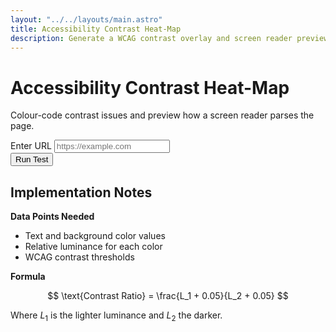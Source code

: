 ```yaml
---
layout: "../../layouts/main.astro"
title: Accessibility Contrast Heat-Map
description: Generate a WCAG contrast overlay and screen reader preview.
---
```


<div id="contrast-root" class="container my-4">
  <div class="row justify-content-center">
    <div class="col-lg-8">
      <div class="text-center mb-4">
        <h1>Accessibility Contrast Heat-Map</h1>
        <p>Colour-code contrast issues and preview how a screen reader parses the page.</p>
      </div>
      <form id="contrast-form" class="row gy-2 gx-3 align-items-end mb-3">
        <div class="col-md-8">
          <label for="contrast-url" class="form-label">Enter URL</label>
          <input type="url" id="contrast-url" name="url" placeholder="https://example.com" class="form-control" />
        </div>
        <div class="col-auto">
          <button type="submit" class="btn btn-primary mt-3">Run Test</button>
        </div>
      </form>
      <div id="contrast-results"></div>
    </div>
  </div>
</div>

<script type="module" src="/js/contrast-heat-map.js" defer></script>

## Implementation Notes

**Data Points Needed**

- Text and background color values
- Relative luminance for each color
- WCAG contrast thresholds

**Formula**

$$
\text{Contrast Ratio} = \frac{L_1 + 0.05}{L_2 + 0.05}
$$

Where $L_1$ is the lighter luminance and $L_2$ the darker.
